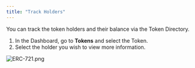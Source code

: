 ```yaml
---
title: "Track Holders"
---
```


You can track the token holders and their balance via the Token Directory.

1. In the Dashboard, go to **Tokens** and select the Token.
2. Select the holder you wish to view more information.

![ERC-721.png](https://station-images.nyc3.digitaloceanspaces.com/c1fc3564-8977-4f00-89b0-c5aa87c4043c.png)
